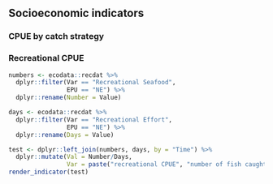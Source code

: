 ## Socioeconomic indicators

### CPUE by catch strategy

### Recreational CPUE
```r
numbers <- ecodata::recdat %>%
  dplyr::filter(Var == "Recreational Seafood",
                EPU == "NE") %>%
  dplyr::rename(Number = Value)

days <- ecodata::recdat %>%
  dplyr::filter(Var == "Recreational Effort",
                EPU == "NE") %>%
  dplyr::rename(Days = Value)

test <- dplyr::left_join(numbers, days, by = "Time") %>%
  dplyr::mutate(Val = Number/Days,
                Var = paste("recreational CPUE", "number of fish caught per day fished", sep = "\n"))
render_indicator(test)
```